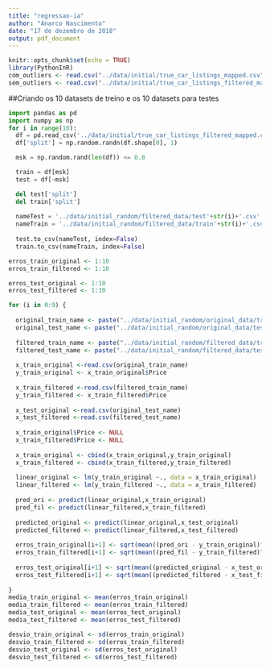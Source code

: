 ```yaml
---
title: "regressao-ia"
author: "Anarco Nascimento"
date: "17 de dezembro de 2018"
output: pdf_document
---
```


```r
knitr::opts_chunk$set(echo = TRUE)
library(PythonInR)
com_outliers <- read.csv("../data/initial/true_car_listings_mapped.csv")
sem_outliers <- read.csv("../data/initial/true_car_listings_filtered_mapped.csv")
```


##Criando os 10 datasets de treino e os 10 datasets para testes
```python
import pandas as pd
import numpy as np
for i in range(10):
  df = pd.read_csv('../data/initial/true_car_listings_filtered_mapped.csv')
  df['split'] = np.random.randn(df.shape[0], 1)

  msk = np.random.rand(len(df)) <= 0.8

  train = df[msk]
  test = df[~msk]

  del test['split']
  del train['split']
  
  nameTest = '../data/initial_random/filtered_data/test'+str(i)+'.csv'
  nameTrain = '../data/initial_random/filtered_data/train'+str(i)+'.csv'
  
  test.to_csv(nameTest, index=False)
  train.to_csv(nameTrain, index=False)

```

```r
erros_train_original <- 1:10
erros_train_filtered <- 1:10

erros_test_original <- 1:10
erros_test_filtered <- 1:10

for (i in 0:9) {
    
  original_train_name <- paste("../data/initial_random/original_data/train",as.character(i),".csv",sep = "")
  original_test_name <- paste("../data/initial_random/original_data/test",as.character(i),".csv",sep = "")
  
  filtered_train_name <- paste("../data/initial_random/filtered_data/train",as.character(i),".csv",sep = "")
  filtered_test_name <- paste("../data/initial_random/filtered_data/test",as.character(i),".csv",sep = "")
  
  x_train_original <-read.csv(original_train_name)
  y_train_original <- x_train_original$Price
  
  x_train_filtered <-read.csv(filtered_train_name)
  y_train_filtered <- x_train_filtered$Price
  
  x_test_original <-read.csv(original_test_name)
  x_test_filtered <-read.csv(filtered_test_name)
  
  x_train_original$Price <- NULL
  x_train_filtered$Price <- NULL
  
  x_train_original <- cbind(x_train_original,y_train_original)
  x_train_filtered <- cbind(x_train_filtered,y_train_filtered)
  
  linear_original <- lm(y_train_original ~., data = x_train_original)
  linear_filtered <- lm(y_train_filtered ~., data = x_train_filtered)
  
  pred_ori <- predict(linear_original,x_train_original)
  pred_fil <- predict(linear_filtered,x_train_filtered)
  
  predicted_original <- predict(linear_original,x_test_original)
  predicted_filtered <- predict(linear_filtered,x_test_filtered)
  
  erros_train_original[i+1] <- sqrt(mean((pred_ori - y_train_original)^2))
  erros_train_filtered[i+1] <- sqrt(mean((pred_fil - y_train_filtered)^2))
  
  erros_test_original[i+1] <- sqrt(mean((predicted_original - x_test_original$Price)^2))
  erros_test_filtered[i+1] <- sqrt(mean((predicted_filtered - x_test_filtered$Price)^2))
  
}
media_train_original <- mean(erros_train_original)
media_train_filtered <- mean(erros_train_filtered)
media_test_original <- mean(erros_test_original)
media_test_filtered <- mean(erros_test_filtered)

desvio_train_original <- sd(erros_train_original)
desvio_train_filtered <- sd(erros_train_filtered)
desvio_test_original <- sd(erros_test_original)
desvio_test_filtered <- sd(erros_test_filtered)

```


